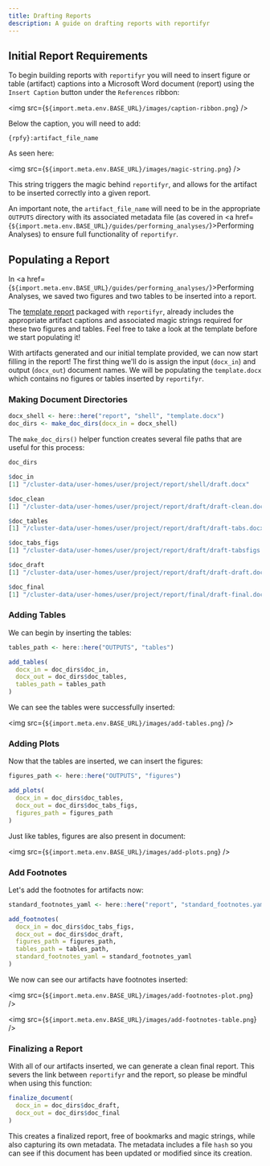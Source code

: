 ```yaml
---
title: Drafting Reports
description: A guide on drafting reports with reportifyr
---
```


## Initial Report Requirements

To begin building reports with `reportifyr` you will need to insert figure or 
table (artifact) captions into a Microsoft Word document (report) using the `Insert Caption` 
button under the `References` ribbon:

<img src={`${import.meta.env.BASE_URL}/images/caption-ribbon.png`} />

Below the caption, you will need to add:

`{rpfy}:artifact_file_name`

As seen here:

<img src={`${import.meta.env.BASE_URL}/images/magic-string.png`} />

This string triggers the magic behind `reportifyr`, and allows for the artifact 
to be inserted correctly into a given report. 

An important note, the `artifact_file_name` will need to be in the appropriate 
`OUTPUTS` directory with its associated metadata file (as covered in
<a href={`${import.meta.env.BASE_URL}/guides/performing_analyses/`}>Performing Analyses</a>) 
to ensure full functionality of `reportifyr`.

## Populating a Report

In <a href={`${import.meta.env.BASE_URL}/guides/performing_analyses/`}>Performing Analyses</a>, 
we saved two figures and two tables to be inserted into a report. 

The [template report](https://github.com/A2-ai/reportifyr/blob/v0.2.6/inst/extdata/template.docx) 
packaged with `reportifyr`, already includes the appropriate artifact captions 
and associated magic strings required for these two figures and tables. Feel free 
to take a look at the template before we start populating it!

With artifacts generated and our initial template provided, we can now start 
filling in the report! The first thing we'll do is assign the input (`docx_in`) 
and output (`docx_out`) document names. We will be populating the `template.docx` 
which contains no figures or tables inserted by `reportifyr`. 

### Making Document Directories

```r
docx_shell <- here::here("report", "shell", "template.docx")
doc_dirs <- make_doc_dirs(docx_in = docx_shell)
```

The `make_doc_dirs()` helper function creates several file paths that are useful 
for this process:

```r
doc_dirs

$doc_in
[1] "/cluster-data/user-homes/user/project/report/shell/draft.docx"

$doc_clean
[1] "/cluster-data/user-homes/user/project/report/draft/draft-clean.docx"

$doc_tables
[1] "/cluster-data/user-homes/user/project/report/draft/draft-tabs.docx"

$doc_tabs_figs
[1] "/cluster-data/user-homes/user/project/report/draft/draft-tabsfigs.docx"

$doc_draft
[1] "/cluster-data/user-homes/user/project/report/draft/draft-draft.docx"

$doc_final
[1] "/cluster-data/user-homes/user/project/report/final/draft-final.docx"
```

### Adding Tables

We can begin by inserting the tables:

```r
tables_path <- here::here("OUTPUTS", "tables")

add_tables(
  docx_in = doc_dirs$doc_in,
  docx_out = doc_dirs$doc_tables,
  tables_path = tables_path
)
```

We can see the tables were successfully inserted:

<img src={`${import.meta.env.BASE_URL}/images/add-tables.png`} />

### Adding Plots

Now that the tables are inserted, we can insert the figures:

```r
figures_path <- here::here("OUTPUTS", "figures")

add_plots(
  docx_in = doc_dirs$doc_tables,
  docx_out = doc_dirs$doc_tabs_figs,
  figures_path = figures_path
)
```

Just like tables, figures are also present in document:

<img src={`${import.meta.env.BASE_URL}/images/add-plots.png`} />

### Add Footnotes

Let's add the footnotes for artifacts now:

```r
standard_footnotes_yaml <- here::here("report", "standard_footnotes.yaml")

add_footnotes(
  docx_in = doc_dirs$doc_tabs_figs,
  docx_out = doc_dirs$doc_draft,
  figures_path = figures_path,
  tables_path = tables_path,
  standard_footnotes_yaml = standard_footnotes_yaml
)
```

We now can see our artifacts have footnotes inserted:

<img src={`${import.meta.env.BASE_URL}/images/add-footnotes-plot.png`} />

<img src={`${import.meta.env.BASE_URL}/images/add-footnotes-table.png`} />

### Finalizing a Report

With all of our artifacts inserted, we can generate a clean final report. This 
severs the link between `reportifyr` and the report, so please be mindful when 
using this function:

```r
finalize_document(
  docx_in = doc_dirs$doc_draft,
  docx_out = doc_dirs$doc_final
)
```

This creates a finalized report, free of bookmarks and magic strings, while also 
capturing its own metadata. The metadata includes a file `hash` so you can see if 
this document has been updated or modified since its creation.
